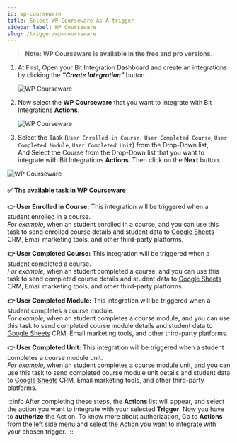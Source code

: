 ```yaml
---
id: wp-courseware
title: Select WP Courseware As A trigger
sidebar_label: WP Courseware
slug: /trigger/wp-courseware
---
```



> **Note: WP Courseware is available in the free and pro versions.**

1. At First, Open your Bit Integration Dashboard and create an integrations by clicking the **_“Create Integration”_** button.

   <Image src="trigger/_create-integrations" alt="WP Courseware" w="1020" h="350" />

2. Now select the **WP Courseware** that you want to integrate with Bit Integrations **Actions**.

   <Image src="trigger/wp-courseware/select-trigger" alt="WP Courseware" w="1020" h="350" />

3.	Select the Task (`User Enrolled in Course,` `User Completed Course`, `User Completed Module`, `User Completed Unit`) from the Drop-Down list,   
And Select the Course from the Drop-Down list that you want to integrate with Bit Integrations **Actions**. Then click on the **Next** button.

   <Image src="trigger/wp-courseware/select-form-or-task-name" alt="WP Courseware" w="1020" h="350"/>

#### ✅ The available task in WP Courseware

**👉 User Enrolled in Course:** This integration will be triggered when a student enrolled in a course.   
*For example,* when an student enrolled in a course, and you can use this task to send enrolled course details and student data to [Google Sheets](https://docs.bit-integrations.bitapps.pro/integrations/google-sheet) CRM, Email marketing tools, and other third-party platforms.

**👉 User Completed Course:** This integration will be triggered when a student completed a course.   
*For example,* when an student completed a course, and you can use this task to send completed course details and student data to [Google Sheets](https://docs.bit-integrations.bitapps.pro/integrations/google-sheet) CRM, Email marketing tools, and other third-party platforms.

**👉 User Completed Module:** This integration will be triggered when a student completes a course module.   
*For example,* when an student completes a course module, and you can use this task to send completed course module details and student data to [Google Sheets](https://docs.bit-integrations.bitapps.pro/integrations/google-sheet) CRM, Email marketing tools, and other third-party platforms.

**👉 User Completed Unit:** This integration will be triggered when a student completes a course module unit.   
*For example,* when an student completes a course module unit, and you can use this task to send completed course module unit details and student data to [Google Sheets](https://docs.bit-integrations.bitapps.pro/integrations/google-sheet) CRM, Email marketing tools, and other third-party platforms.


:::info
  After completing these steps, the **Actions** list will appear, and select the action you want to integrate with your selected **Trigger**. Now you have to **authorize** the Action. To know more about authorization, Go to **Actions** from the left side menu and select the Action you want to integrate with your chosen trigger.
:::

<Feedback/>